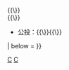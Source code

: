 {{sidebar
| name         = 库拉索政治
| wraplinks    = true
| bodyclass    = vcard
| bodystyle    = width:auto
| contentstyle = text-align:left; border-bottom: 1px #aaa solid;

| title    = {{politics sidebar title
  |country   = 库拉索
  |image     = Coat of arms of Curaçao.svg
  |size      = 125px
  |title     = 库拉索
  }}
| content1 =
* {{Link-en|库拉索宪法|Constitution of Curaçao|宪法}}
* [[库拉索总督|总督]]
** [[露西尔·乔治-沃特]]
* [[库拉索首相|首相]]
** [[尤金·禺根雅福]]
* {{Link-en|库拉索内阁列表|List of cabinets of Curaçao|内阁}}
* [[库拉索议会|议会]]
* [[库拉索政党列表|政党]]
* {{Link-en|库拉索选举|Elections in Curaçao|选举}}：{{Link-en|2010年库拉索普选|2010 Curaçao general election|2010年}}{{\}}{{Link-en|2012年库拉索普选|2012 Curaçao general election|2012年}}{{\}}{{Link-en|2016年库拉索普选|2016 Curaçao general election|2016年}}<br />{{Link-en|2017年库拉索普选|2017 Curaçao general election|2017年}}{{\}}{{Link-en|2021年库拉索普选|2016 Curaçao general election|2021年}}
* 公投：{{Link-en|1993年库拉索地位公投|1993 Curaçao status referendum|1993年}}{{\}}{{Link-en|2005年库拉索地位公投|2005 Curaçao status referendum|2005年}}{{\}}{{Link-en|2009年库拉索地位公投|2009 Curaçao status referendum|2009年}}

| below = {{politics sidebar below|Curaçao}}
}}<noinclude>[[Category:荷兰模板|C]]
[[Category:系列條目側面模板|C]]</noinclude>